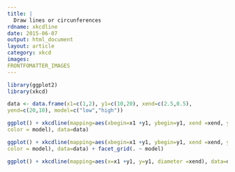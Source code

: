 ```yaml
---
title: |
  Draw lines or circunferences
rdname: xkcdline
date: 2015-06-07
output: html_document
layout: article
category: xkcd
images:
FRONTFOMATTER_IMAGES
---
```


```r
library(ggplot2)
library(xkcd)
```

```r

data <- data.frame(x1=c(1,2), y1=c(10,20), xend=c(2.5,0.5),
yend=c(20,10), model=c("low","high"))

ggplot() + xkcdline(mapping=aes(xbegin=x1 +y1, ybegin=y1, xend =xend, yend= yend,
color = model), data=data)

ggplot() + xkcdline(mapping=aes(xbegin=x1 +y1, ybegin=y1, xend =xend, yend= yend,
color = model), data=data) + facet_grid(. ~ model)

ggplot() + xkcdline(mapping=aes(x=x1 +y1, y=y1, diameter =xend), data=data, type="circunference")



```
